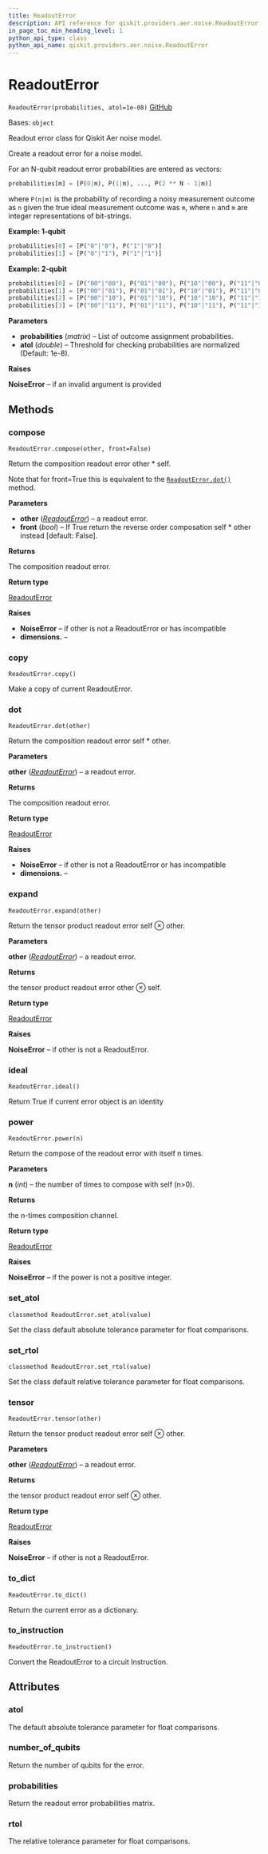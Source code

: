 ```yaml
---
title: ReadoutError
description: API reference for qiskit.providers.aer.noise.ReadoutError
in_page_toc_min_heading_level: 1
python_api_type: class
python_api_name: qiskit.providers.aer.noise.ReadoutError
---
```


# ReadoutError

<span id="qiskit.providers.aer.noise.ReadoutError" />

`ReadoutError(probabilities, atol=1e-08)` [GitHub](https://github.com/qiskit/qiskit-aer/tree/stable/0.10/qiskit/providers/aer/noise/errors/readout_error.py "view source code")

Bases: `object`

Readout error class for Qiskit Aer noise model.

Create a readout error for a noise model.

For an N-qubit readout error probabilities are entered as vectors:

```python
probabilities[m] = [P(0|m), P(1|m), ..., P(2 ** N - 1|m)]
```

where `P(n|m)` is the probability of recording a noisy measurement outcome as `n` given the true ideal measurement outcome was `m`, where `n` and `m` are integer representations of bit-strings.

**Example: 1-qubit**

```python
probabilities[0] = [P("0"|"0"), P("1"|"0")]
probabilities[1] = [P("0"|"1"), P("1"|"1")]
```

**Example: 2-qubit**

```python
probabilities[0] = [P("00"|"00"), P("01"|"00"), P("10"|"00"), P("11"|"00")]
probabilities[1] = [P("00"|"01"), P("01"|"01"), P("10"|"01"), P("11"|"01")]
probabilities[2] = [P("00"|"10"), P("01"|"10"), P("10"|"10"), P("11"|"10")]
probabilities[3] = [P("00"|"11"), P("01"|"11"), P("10"|"11"), P("11"|"11")]
```

**Parameters**

*   **probabilities** (*matrix*) – List of outcome assignment probabilities.
*   **atol** (*double*) – Threshold for checking probabilities are normalized (Default: 1e-8).

**Raises**

**NoiseError** – if an invalid argument is provided

## Methods

### compose

<span id="qiskit.providers.aer.noise.ReadoutError.compose" />

`ReadoutError.compose(other, front=False)`

Return the composition readout error other \* self.

Note that for front=True this is equivalent to the [`ReadoutError.dot()`](qiskit.providers.aer.noise.ReadoutError#dot "qiskit.providers.aer.noise.ReadoutError.dot") method.

**Parameters**

*   **other** ([*ReadoutError*](qiskit.providers.aer.noise.ReadoutError "qiskit.providers.aer.noise.ReadoutError")) – a readout error.
*   **front** (*bool*) – If True return the reverse order composation self \* other instead \[default: False].

**Returns**

The composition readout error.

**Return type**

[ReadoutError](qiskit.providers.aer.noise.ReadoutError "qiskit.providers.aer.noise.ReadoutError")

**Raises**

*   **NoiseError** – if other is not a ReadoutError or has incompatible
*   **dimensions.** –

### copy

<span id="qiskit.providers.aer.noise.ReadoutError.copy" />

`ReadoutError.copy()`

Make a copy of current ReadoutError.

### dot

<span id="qiskit.providers.aer.noise.ReadoutError.dot" />

`ReadoutError.dot(other)`

Return the composition readout error self \* other.

**Parameters**

**other** ([*ReadoutError*](qiskit.providers.aer.noise.ReadoutError "qiskit.providers.aer.noise.ReadoutError")) – a readout error.

**Returns**

The composition readout error.

**Return type**

[ReadoutError](qiskit.providers.aer.noise.ReadoutError "qiskit.providers.aer.noise.ReadoutError")

**Raises**

*   **NoiseError** – if other is not a ReadoutError or has incompatible
*   **dimensions.** –

### expand

<span id="qiskit.providers.aer.noise.ReadoutError.expand" />

`ReadoutError.expand(other)`

Return the tensor product readout error self ⊗ other.

**Parameters**

**other** ([*ReadoutError*](qiskit.providers.aer.noise.ReadoutError "qiskit.providers.aer.noise.ReadoutError")) – a readout error.

**Returns**

the tensor product readout error other ⊗ self.

**Return type**

[ReadoutError](qiskit.providers.aer.noise.ReadoutError "qiskit.providers.aer.noise.ReadoutError")

**Raises**

**NoiseError** – if other is not a ReadoutError.

### ideal

<span id="qiskit.providers.aer.noise.ReadoutError.ideal" />

`ReadoutError.ideal()`

Return True if current error object is an identity

### power

<span id="qiskit.providers.aer.noise.ReadoutError.power" />

`ReadoutError.power(n)`

Return the compose of the readout error with itself n times.

**Parameters**

**n** (*int*) – the number of times to compose with self (n>0).

**Returns**

the n-times composition channel.

**Return type**

[ReadoutError](qiskit.providers.aer.noise.ReadoutError "qiskit.providers.aer.noise.ReadoutError")

**Raises**

**NoiseError** – if the power is not a positive integer.

### set\_atol

<span id="qiskit.providers.aer.noise.ReadoutError.set_atol" />

`classmethod ReadoutError.set_atol(value)`

Set the class default absolute tolerance parameter for float comparisons.

### set\_rtol

<span id="qiskit.providers.aer.noise.ReadoutError.set_rtol" />

`classmethod ReadoutError.set_rtol(value)`

Set the class default relative tolerance parameter for float comparisons.

### tensor

<span id="qiskit.providers.aer.noise.ReadoutError.tensor" />

`ReadoutError.tensor(other)`

Return the tensor product readout error self ⊗ other.

**Parameters**

**other** ([*ReadoutError*](qiskit.providers.aer.noise.ReadoutError "qiskit.providers.aer.noise.ReadoutError")) – a readout error.

**Returns**

the tensor product readout error self ⊗ other.

**Return type**

[ReadoutError](qiskit.providers.aer.noise.ReadoutError "qiskit.providers.aer.noise.ReadoutError")

**Raises**

**NoiseError** – if other is not a ReadoutError.

### to\_dict

<span id="qiskit.providers.aer.noise.ReadoutError.to_dict" />

`ReadoutError.to_dict()`

Return the current error as a dictionary.

### to\_instruction

<span id="qiskit.providers.aer.noise.ReadoutError.to_instruction" />

`ReadoutError.to_instruction()`

Convert the ReadoutError to a circuit Instruction.

## Attributes

<span id="qiskit.providers.aer.noise.ReadoutError.atol" />

### atol

The default absolute tolerance parameter for float comparisons.

<span id="qiskit.providers.aer.noise.ReadoutError.number_of_qubits" />

### number\_of\_qubits

Return the number of qubits for the error.

<span id="qiskit.providers.aer.noise.ReadoutError.probabilities" />

### probabilities

Return the readout error probabilities matrix.

<span id="qiskit.providers.aer.noise.ReadoutError.rtol" />

### rtol

The relative tolerance parameter for float comparisons.

